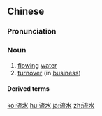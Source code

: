 ==Chinese==
{{zh-forms}}

===Pronunciation===
{{zh-pron
|m=liúshuǐ
|c=lau4 seoi2
|h=pfs=liù-súi
|mn=lâu-chúi
|cat=n
}}

===Noun===
{{zh-noun}}

# [[flowing]] [[water]]
# [[turnover]] (in [[business]])

====Derived terms====
{{zh-der|流水線}}

{{zh-cat|Intermediate}}

[[ko:流水]]
[[hu:流水]]
[[ja:流水]]
[[zh:流水]]